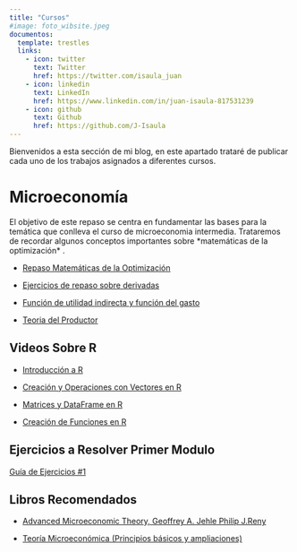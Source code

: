 ---
title: "Cursos"
#image: foto_wibsite.jpeg
documentos:
  template: trestles
  links:
    - icon: twitter
      text: Twitter
      href: https://twitter.com/isaula_juan
    - icon: linkedin
      text: LinkedIn
      href: https://www.linkedin.com/in/juan-isaula-817531239
    - icon: github
      text: Github
      href: https://github.com/J-Isaula
---

Bienvenidos a esta sección de mi blog, en este apartado trataré de publicar cada uno de los trabajos asignados a diferentes cursos.

# Microeconomía

El objetivo de este repaso se centra en fundamentar las bases para la temática que conlleva el curso de microeconomia intermedia. Trataremos de recordar algunos conceptos importantes sobre \*matemáticas de la optimización\* .

-   [Repaso Matemáticas de la Optimización](https://j-isaula.github.io/micreoeconomics/)

-   [Ejercicios de repaso sobre derivadas](https://drive.google.com/file/d/1mDlg8o0JfWeHp_a5NMdDIvEU_FX6BeDR/view?usp=sharing)

-   [Función de utilidad indirecta y función del gasto](https://rpubs.com/Juan-Isaula/1000910)

-   [Teoria del Productor](https://rpubs.com/Juan-Isaula/1010886)

## Videos Sobre R

-   [Introducción a R](https://youtu.be/8Z54mDisr_A)

-   [Creación y Operaciones con Vectores en R](https://youtu.be/UMSp1Vy-sE8)

-   [Matrices y DataFrame en R](https://youtu.be/r5-8gDUh_XU)

-   [Creación de Funciones en R](https://youtu.be/s6UvOCMKkPY)

## Ejercicios a Resolver Primer Modulo 

[Guía de Ejercicios #1](https://rpubs.com/Juan-Isaula/1000971)

## Libros Recomendados

-   [Advanced Microeconomic Theory, Geoffrey A. Jehle Philip J.Reny](http://zalamsyah.staff.unja.ac.id/wp-content/uploads/sites/286/2019/11/1-Advanced-Microeconomic-Theory-3rd-Ed.-JEHLE-RENY.pdf)

-   [Teoría Microeconómica (Principios básicos y ampliaciones)](https://elvisjgblog.files.wordpress.com/2019/04/teorc3ada-microeconc3b3mica-9c2b0-edicic3b3n-walter-nicholson.pdf)

